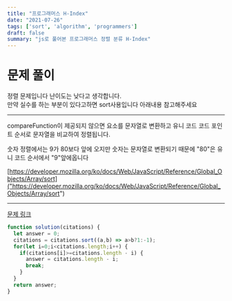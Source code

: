 ```yaml
---
title: "프로그래머스 H-Index"
date: "2021-07-26"
tags: ['sort', 'algorithm', 'programmers']
draft: false
summary: "js로 풀어본 프로그래머스 정렬 분류 H-Index"
---
```


# 문제 풀이

정렬 문제입니다 난이도는 낮다고 생각합니다.<br/>
만약 실수를 하는 부분이 있다고하면 sort사용입니다 아래내용 참고해주세요<br/>

---
compareFunction이 제공되지 않으면 요소를 문자열로 변환하고 유니 코드 코드 포인트 순서로 문자열을 비교하여 정렬됩니다.

숫자 정렬에서는 9가 80보다 앞에 오지만 숫자는 문자열로 변환되기 때문에 "80"은 유니 코드 순서에서 "9"앞에옵니다

[https://developer.mozilla.org/ko/docs/Web/JavaScript/Reference/Global_Objects/Array/sort]("https://developer.mozilla.org/ko/docs/Web/JavaScript/Reference/Global_Objects/Array/sort")

---

[문제 링크]("https://programmers.co.kr/learn/courses/30/lessons/42747")

```javascript
function solution(citations) {
  let answer = 0;
  citations = citations.sort((a,b) => a>b?1:-1);
  for(let i=0;i<citations.length;i++) {
    if(citations[i]>=citations.length - i) {
      answer = citations.length - i;
      break;
    }
  }
  return answer;
}
```
